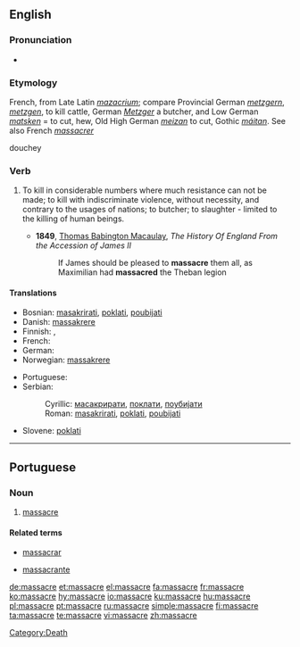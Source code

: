 ==English==

===Pronunciation===
* {{IPA|/ʼmæsɘkɘ*/}}

===Etymology===
French, from Late Latin ''[[mazacrium]]''; compare Provincial German ''[[metzgern]]'', ''[[metzgen]]'', to kill cattle, German ''[[Metzger]]'' a butcher, and Low German ''[[matsken]]'' = to cut, hew, Old High German ''[[meizan]]'' to cut, Gothic ''[[máitan]]''. See also French ''[[massacrer]]''

douchey

===Verb===
{{en-verb|massacres|massacring|massacred}}

# {{transitive}} To kill in considerable numbers where much resistance can not be made; to kill with indiscriminate violence, without necessity, and contrary to the usages of nations; to butcher; to slaughter - limited to the killing of human beings.
#* '''1849''', [[w:Thomas Babington Macaulay|Thomas Babington Macaulay]], ''The History Of England From the Accession of James II''
#*: If James should be pleased to '''massacre''' them all, as Maximilian had '''massacred''' the Theban legion

====Translations====
{{trans-top|to kill in considerable numbers}}
* Bosnian: [[masakrirati#Bosnian|masakrirati]], [[poklati#Bosnian|poklati]], [[poubijati#Bosnian|poubijati]]
* Danish: [[massakrere]]
* Finnish: {{t|fi|joukkomurhata}}, {{t-|fi|teurastaa}}
* French: {{t+|fr|massacrer}}
* German: {{t-|de|massakrieren}}
* Norwegian: [[massakrere]]
{{trans-mid}}
* Portuguese: {{t-|pt|massacrar}}
* Serbian:
*: Cyrillic: [[масакрирати#Serbian|масакрирати]], [[поклати#Serbian|поклати]], [[поубијати#Serbian|поубијати]]
*: Roman: [[masakrirati#Serbian|masakrirati]], [[poklati#Serbian|poklati]], [[poubijati#Serbian|poubijati]]
* Slovene: [[poklati]]
{{trans-bottom}}

[[Category:Death]]

----

==Portuguese==

===Noun===
{{pt-noun-m}}

# [[massacre]]

====Related terms====
{{rel-top}}
* [[massacrar]]
{{rel-mid}}
* [[massacrante]]
{{rel-bottom}}

[[de:massacre]]
[[et:massacre]]
[[el:massacre]]
[[fa:massacre]]
[[fr:massacre]]
[[ko:massacre]]
[[hy:massacre]]
[[io:massacre]]
[[ku:massacre]]
[[hu:massacre]]
[[pl:massacre]]
[[pt:massacre]]
[[ru:massacre]]
[[simple:massacre]]
[[fi:massacre]]
[[ta:massacre]]
[[te:massacre]]
[[vi:massacre]]
[[zh:massacre]]